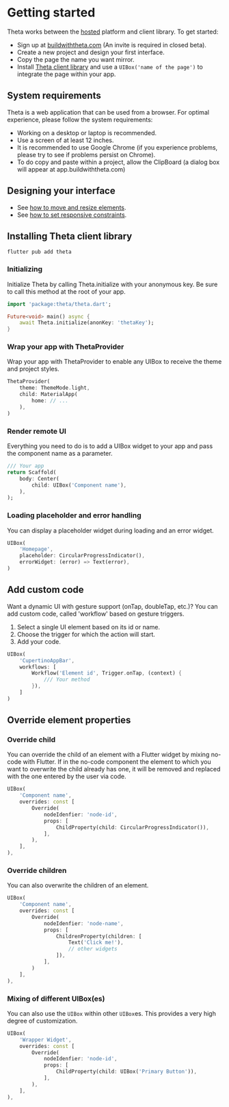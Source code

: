 # Getting started

Theta works between the [hosted](https://buildwiththeta.com) platform and client library. To get started:

- Sign up at [buildwiththeta.com](https://buildwiththeta.com) (An invite is required in closed beta).
- Create a new project and design your first interface.
- Copy the page the name you want mirror.
- Install [Theta client library](https://pub.dev/packages/theta) and use a `UIBox('name of the page')` to integrate the page within your app.

## System requirements

Theta is a web application that can be used from a browser. For optimal experience, please follow the system requirements:

- Working on a desktop or laptop is recommended.
- Use a screen of at least 12 inches.
- It is recommended to use Google Chrome (if you experience problems, please try to see if problems persist on Chrome).
- To do copy and paste within a project, allow the ClipBoard (a dialog box will appear at app.buildwiththeta.com)

## Designing your interface

- See [how to move and resize elements](https://docs.page/buildwiththeta/buildwiththeta/en/studio/positioning_and_resizing).
- See [how to set responsive constraints](https://docs.page/buildwiththeta/buildwiththeta/en/studio/constraints).

## Installing Theta client library

```
flutter pub add theta
```

### Initializing

Initialize Theta by calling Theta.initialize with your anonymous key. Be sure to call this method at the root of your app.

```dart
import 'package:theta/theta.dart';

Future<void> main() async {
    await Theta.initialize(anonKey: 'thetaKey');
}
```

### Wrap your app with ThetaProvider 

Wrap your app with ThetaProvider to enable any UIBox to receive the theme and project styles.

```dart
ThetaProvider(
    theme: ThemeMode.light,
    child: MaterialApp(
        home: // ...
    ),
)
```

### Render remote UI 

Everything you need to do is to add a UIBox widget to your app and pass the component name as a parameter.

```dart
/// Your app
return Scaffold(
    body: Center(
        child: UIBox('Component name'),
    ),
);
```

### Loading placeholder and error handling 

You can display a placeholder widget during loading and an error widget.

```dart
UIBox(
    'Homepage',
    placeholder: CircularProgressIndicator(),
    errorWidget: (error) => Text(error),
)
```

## Add custom code

Want a dynamic UI with gesture support (onTap, doubleTap, etc.)? You can add custom code, called 'workflow' based on gesture triggers.

1. Select a single UI element based on its id or name.
2. Choose the trigger for which the action will start.
3. Add your code.

```dart
UIBox(
    'CupertinoAppBar',
    workflows: [
        Workflow('Element id', Trigger.onTap, (context) {
            /// Your method
        }),
    ]
)
```

## Override element properties

### Override child

You can override the child of an element with a Flutter widget by mixing no-code with Flutter. 
If in the no-code component the element to which you want to overwrite the child already has one, 
it will be removed and replaced with the one entered by the user via code.

```dart
UIBox(
    'Component name',
    overrides: const [
        Override(
            nodeIdenfier: 'node-id',
            props: [
                ChildProperty(child: CircularProgressIndicator()),
            ],
        ),
    ],
),
```

### Override children

You can also overwrite the children of an element. 

```dart
UIBox(
    'Component name',
    overrides: const [
        Override(
            nodeIdenfier: 'node-name',
            props: [
                ChildrenProperty(children: [
                    Text('Click me!'),
                    // other widgets
                ]),
            ],
        )
    ],
),
```

### Mixing of different UIBox(es)

You can also use the `UIBox` within other `UIBox`es. This provides a very high degree of customization.

```dart
UIBox(
    'Wrapper Widget',
    overrides: const [
        Override(
            nodeIdenfier: 'node-id',
            props: [
                ChildProperty(child: UIBox('Primary Button')),
            ],
        ),
    ],
),
```
